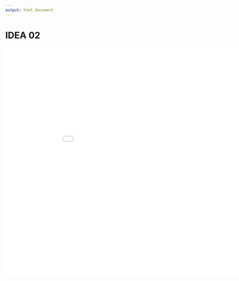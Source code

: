 ```yaml
---
output: html_document
---
```


# IDEA 02

<iframe width="960" height="720" src="//www.youtube.com/embed/GHFXCXtRAu0?rel=0&amp;showinfo=0&amp;vq=hd720" frameborder="0" allowfullscreen></iframe>
